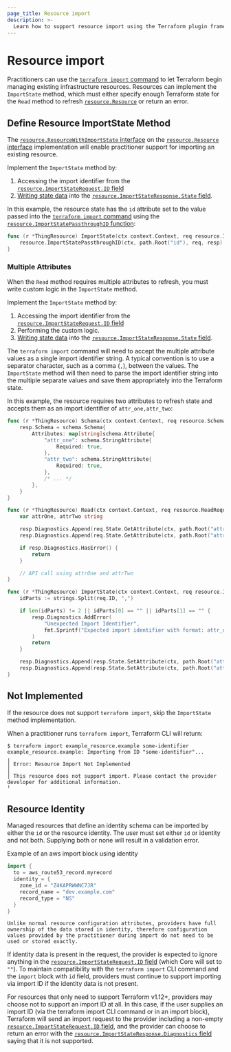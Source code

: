 ```yaml
---
page_title: Resource import
description: >-
  Learn how to support resource import using the Terraform plugin framework.
---
```


# Resource import

Practitioners can use the  [`terraform import` command](/terraform/cli/commands/import) to let Terraform begin managing existing infrastructure resources. Resources can implement the `ImportState` method, which must either specify enough Terraform state for the `Read` method to refresh [`resource.Resource`](https://pkg.go.dev/github.com/hashicorp/terraform-plugin-framework/resource#Resource) or return an error.

## Define Resource ImportState Method

The [`resource.ResourceWithImportState` interface](https://pkg.go.dev/github.com/hashicorp/terraform-plugin-framework/resource#ResourceWithImportState) on the [`resource.Resource` interface](https://pkg.go.dev/github.com/hashicorp/terraform-plugin-framework/resource#Resource) implementation will enable practitioner support for importing an existing resource.

Implement the `ImportState` method by:

1. Accessing the import identifier from the [`resource.ImportStateRequest.ID` field](https://pkg.go.dev/github.com/hashicorp/terraform-plugin-framework/resource#ImportStateRequest)
1. [Writing state data](/terraform/plugin/framework/writing-state) into the [`resource.ImportStateResponse.State` field](https://pkg.go.dev/github.com/hashicorp/terraform-plugin-framework/resource#ImportStateResponse.State).

In this example, the resource state has the `id` attribute set to the value passed into the [`terraform import` command](/terraform/cli/commands/import) using the [`resource.ImportStatePassthroughID` function](https://pkg.go.dev/github.com/hashicorp/terraform-plugin-framework/resource#ImportStatePassthroughID):

```go
func (r *ThingResource) ImportState(ctx context.Context, req resource.ImportStateRequest, resp *resource.ImportStateResponse) {
    resource.ImportStatePassthroughID(ctx, path.Root("id"), req, resp)
}
```

### Multiple Attributes

When the `Read` method requires multiple attributes to refresh, you must write custom logic in the `ImportState` method.

Implement the `ImportState` method by:

1. Accessing the import identifier from the [`resource.ImportStateRequest.ID` field](https://pkg.go.dev/github.com/hashicorp/terraform-plugin-framework/resource#ImportStateRequest)
1. Performing the custom logic.
1. [Writing state data](/terraform/plugin/framework/writing-state) into the [`resource.ImportStateResponse.State` field](https://pkg.go.dev/github.com/hashicorp/terraform-plugin-framework/resource#ImportStateResponse.State).

The `terraform import` command will need to accept the multiple attribute values as a single import identifier string. A typical convention is to use a separator character, such as a comma (`,`), between the values. The `ImportState` method will then need to parse the import identifier string into the multiple separate values and save them appropriately into the Terraform state.

In this example, the resource requires two attributes to refresh state and accepts them as an import identifier of `attr_one,attr_two`:

```go
func (r *ThingResource) Schema(ctx context.Context, req resource.SchemaRequest, resp *resource.SchemaResponse) {
    resp.Schema = schema.Schema{
        Attributes: map[string]schema.Attribute{
            "attr_one": schema.StringAttribute{
                Required: true,
            },
            "attr_two": schema.StringAttribute{
                Required: true,
            },
            /* ... */
        },
    }
}

func (r *ThingResource) Read(ctx context.Context, req resource.ReadRequest, resp *resource.ReadResponse) {
    var attrOne, attrTwo string

    resp.Diagnostics.Append(req.State.GetAttribute(ctx, path.Root("attr_one"), &attrOne)...)
    resp.Diagnostics.Append(req.State.GetAttribute(ctx, path.Root("attr_two"), &attrTwo)...)

    if resp.Diagnostics.HasError() {
        return
    }

    // API call using attrOne and attrTwo
}

func (r *ThingResource) ImportState(ctx context.Context, req resource.ImportStateRequest, resp *resource.ImportStateResponse) {
    idParts := strings.Split(req.ID, ",")

    if len(idParts) != 2 || idParts[0] == "" || idParts[1] == "" {
        resp.Diagnostics.AddError(
            "Unexpected Import Identifier",
            fmt.Sprintf("Expected import identifier with format: attr_one,attr_two. Got: %q", req.ID),
        )
        return
    }

    resp.Diagnostics.Append(resp.State.SetAttribute(ctx, path.Root("attr_one"), idParts[0])...)
    resp.Diagnostics.Append(resp.State.SetAttribute(ctx, path.Root("attr_two"), idParts[1])...)
}
```

## Not Implemented

If the resource does not support `terraform import`, skip the `ImportState` method implementation.

When a practitioner runs `terraform import`, Terraform CLI will return:

```console
$ terraform import example_resource.example some-identifier
example_resource.example: Importing from ID "some-identifier"...
╷
│ Error: Resource Import Not Implemented
│ 
│ This resource does not support import. Please contact the provider developer for additional information.
╵
```

## Resource Identity

Managed resources that define an identity schema can be imported by either the `id` or the resource identity. The user must set either `id` or identity and not both. Supplying both or none will result in a validation error.

Example of an aws import block using identity
```go
import {
  to = aws_route53_record.myrecord
  identity = {
    zone_id = "Z4KAPRWWNC7JR"
    record_name = "dev.example.com"
    record_type = "NS"
  }
}
```

<Note>

    Unlike normal resource configuration attributes, providers have full ownership of the data stored in identity, therefore configuration values provided by the practitioner during import do not need to be used or stored exactly.

</Note>

If identity data is present in the request, the provider is expected to ignore anything in the [`resource.ImportStateRequest.ID` field](https://pkg.go.dev/github.com/hashicorp/terraform-plugin-framework/resource#ImportStateRequest) (which Core will set to `""`). To maintain compatibility with the `terraform import` CLI command and the `import` block with `id` field, providers must continue to support importing via import ID if the identity data is not present.

For resources that only need to support Terraform v1.12+, providers may choose not to support an import ID at all. In this case, if the user supplies an import ID (via the terraform import CLI command or in an import block), Terraform will send an import request to the provider including a non-empty [`resource.ImportStateRequest.ID` field](https://pkg.go.dev/github.com/hashicorp/terraform-plugin-framework/resource#ImportStateRequest), and the provider can choose to return an error with the [`resource.ImportStateResponse.Diagnostics` field](https://pkg.go.dev/github.com/hashicorp/terraform-plugin-framework/resource#ImportStateResponse) saying that it is not supported.